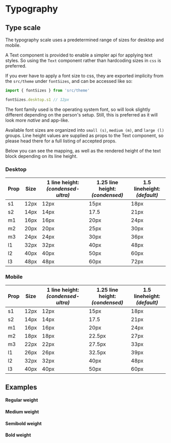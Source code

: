 
<Meta title="Docs/Styling/Typography" />

# Typography

## Type scale

The typography scale uses a predetermined range of sizes for desktop and mobile.

A <LinkTo kind='components-text--text'>Text</LinkTo> component is provided to enable
a simpler api for applying text styles. So using the `Text` component rather than
hardcoding sizes in `css` is preferred.

If you ever have to apply a font size to css, they are exported implicity from the
`src/theme` under `fontSizes`, and can be accessed like so:

```js
import { fontSizes } from 'src/theme'

fontSizes.desktop.s1 // 12px
```

The font family used is the operating system font, so will look slightly different depending on the
person's setup. Still, this is preferred as it will look more _native_ and app-like.

Available font sizes are organized into `small (s)`, `medium (m)`, and `large (l)` groups.
Line height values are supplied as props to the <LinkTo kind='components-text--text'>Text</LinkTo>
component, so please head there for a full listing of accepted props.

Below you can see the mapping, as well as the rendered height of the text block depending on its
line height.

### Desktop

| Prop | Size | 1 line height: <br />_(condensed-ultra)_ | 1.25 line height: <br />_(condensed)_ | 1.5 lineheight: <br />_(default)_ |
| ---- | ---- | ---------------------------------------- | ------------------------------------- | --------------------------------- |
| s1   | 12px | 12px                                     | 15px                                  | 18px                              |
| s2   | 14px | 14px                                     | 17.5                                  | 21px                              |
| m1   | 16px | 16px                                     | 20px                                  | 24px                              |
| m2   | 20px | 20px                                     | 25px                                  | 30px                              |
| m3   | 24px | 24px                                     | 30px                                  | 36px                              |
| l1   | 32px | 32px                                     | 40px                                  | 48px                              |
| l2   | 40px | 40px                                     | 50px                                  | 60px                              |
| l3   | 48px | 48px                                     | 60px                                  | 72px                              |

### Mobile

| Prop | Size | 1 line height: <br />_(condensed-ultra)_ | 1.25 line height: <br />_(condensed)_ | 1.5 lineheight: <br />_(default)_ |
| ---- | ---- | ---------------------------------------- | ------------------------------------- | --------------------------------- |
| s1   | 12px | 12px                                     | 15px                                  | 18px                              |
| s2   | 14px | 14px                                     | 17.5                                  | 21px                              |
| m1   | 16px | 16px                                     | 20px                                  | 24px                              |
| m2   | 18px | 18px                                     | 22.5px                                | 27px                              |
| m3   | 22px | 22px                                     | 27.5px                                | 33px                              |
| l1   | 26px | 26px                                     | 32.5px                                | 39px                              |
| l2   | 32px | 32px                                     | 40px                                  | 48px                              |
| l3   | 40px | 40px                                     | 50px                                  | 60px                              |

## Examples

#### Regular weight

<Typeset
	fontSizes={Object.values(fontSizes.desktop)}
	fontWeight={400}
	sampleText="Intermine Data Browser Tool"
/>

#### Medium weight

<Typeset
	fontSizes={Object.values(fontSizes.desktop)}
	fontWeight={500}
	sampleText="Intermine Data Browser Tool"
/>

#### Semibold weight

<Typeset
	fontSizes={Object.values(fontSizes.desktop)}
	fontWeight={600}
	sampleText="Intermine Data Browser Tool"
/>

#### Bold weight

<Typeset
	fontSizes={Object.values(fontSizes.desktop)}
	fontWeight={700}
	sampleText="Intermine Data Browser Tool"
/>
